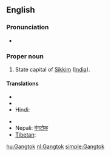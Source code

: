 ==English==
{{pedia}}
===Pronunciation===
* {{IPA|[ˈgæŋ.tɒk]}}
===Proper noun===
{{en-proper-noun}}

# State capital of [[Sikkim]] ([[India]]).

====Translations====
{{trans-top}}
* {{trreq|Bengali}}
* {{trreq|Dzongkha}}
* Hindi: {{t|hi|गंगटोक|sc=Deva}}
{{trans-mid}}
* {{trreq|Mandarin}}
* Nepali: [[गंगटोक]]
* [[Tibetan]]: {{t|bo|སྒང་ཐོག་|sc=Tibt}}
{{trans-bottom}}

[[hu:Gangtok]]
[[nl:Gangtok]]
[[simple:Gangtok]]